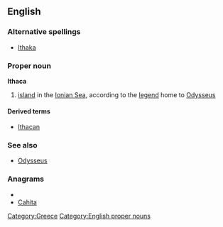 ==English==

===Alternative spellings===
*[[Ithaka]]

===Proper noun===
'''Ithaca'''

# [[island]] in the [[Ionian Sea]], according to the [[legend]] home to [[Odysseus]]

====Derived terms====
*[[Ithacan]]

===See also===

*[[Odysseus]]

===Anagrams===
* {{alphagram|aachit}}
* [[Cahita#English|Cahita]]


[[Category:Greece]]
[[Category:English proper nouns]]
